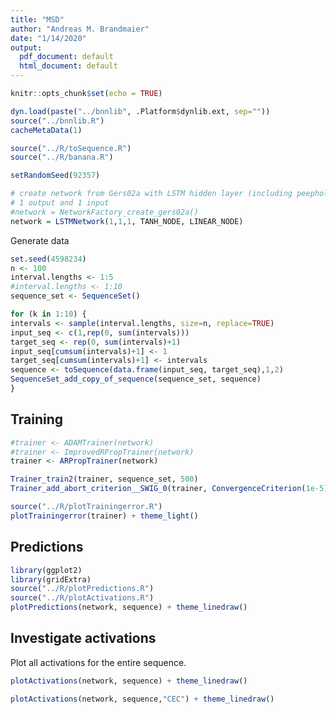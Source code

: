 ```yaml
---
title: "MSD"
author: "Andreas M. Brandmaier"
date: "1/14/2020"
output:
  pdf_document: default
  html_document: default
---
```


```r
knitr::opts_chunk$set(echo = TRUE)

dyn.load(paste("../bnnlib", .Platform$dynlib.ext, sep=""))
source("../bnnlib.R")
cacheMetaData(1)

source("../R/toSequence.R")
source("../R/banana.R")
```

```r
setRandomSeed(92357)

# create network from Gers02a with LSTM hidden layer (including peepholes)
# 1 output and 1 input
#network = NetworkFactory_create_gers02a()
network = LSTMNetwork(1,1,1, TANH_NODE, LINEAR_NODE)
```

Generate data
```r
set.seed(4598234)
n <- 100
interval.lengths <- 1:5
#interval.lengths <- 1:10
sequence_set <- SequenceSet()

for (k in 1:10) {
intervals <- sample(interval.lengths, size=n, replace=TRUE)
input_seq <- c(1,rep(0, sum(intervals)))
target_seq <- rep(0, sum(intervals)+1)
input_seq[cumsum(intervals)+1] <- 1
target_seq[cumsum(intervals)+1] <- intervals
sequence <- toSequence(data.frame(input_seq, target_seq),1,2)
SequenceSet_add_copy_of_sequence(sequence_set, sequence)
}
```

## Training

```r
#trainer <- ADAMTrainer(network)
#trainer <- ImprovedRPropTrainer(network)
trainer <- ARPropTrainer(network)

Trainer_train2(trainer, sequence_set, 500)
Trainer_add_abort_criterion__SWIG_0(trainer, ConvergenceCriterion(1e-5),10)

source("../R/plotTrainingerror.R")
plotTrainingerror(trainer) + theme_light()
```

## Predictions

```r
library(ggplot2)
library(gridExtra)
source("../R/plotPredictions.R")
source("../R/plotActivations.R")
plotPredictions(network, sequence) + theme_linedraw()
```

## Investigate activations

Plot all activations for the entire sequence.

```r
plotActivations(network, sequence) + theme_linedraw()

plotActivations(network, sequence,"CEC") + theme_linedraw()
```